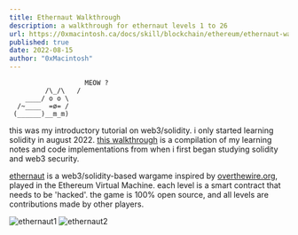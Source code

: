 ```yaml
---
title: Ethernaut Walkthrough
description: a walkthrough for ethernaut levels 1 to 26
url: https://0xmacintosh.ca/docs/skill/blockchain/ethereum/ethernaut-walkthrough/
published: true
date: 2022-08-15
author: "0xMacintosh"
---
```


```
                   MEOW ?
         /\_/\   /
    ____/ o o \
  /~____  =ø= /
 (______)__m_m)
```

this was my introductory tutorial on web3/solidity. i only started learning solidity in august 2022. [this walkthrough](https://0xmacintosh.ca/docs/skill/blockchain/ethereum/ethernaut-walkthrough/) is a compilation of my learning notes and code implementations from when i first began studying solidity and web3 security.

[ethernaut](https://ethernaut.openzeppelin.com/) is a web3/solidity-based wargame inspired by [overthewire.org](https://overthewire.org/wargames/), played in the Ethereum Virtual Machine. each level is a smart contract that needs to be 'hacked'. the game is 100% open source, and all levels are contributions made by other players.

![ethernaut1](/ethernaut1.png)
![ethernaut2](/ethernaut2.png)
